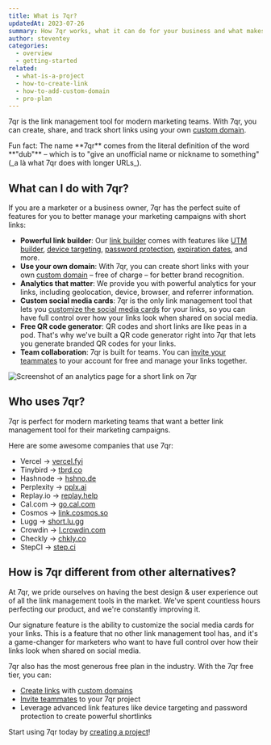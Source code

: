 ```yaml
---
title: What is 7qr?
updatedAt: 2023-07-26
summary: How 7qr works, what it can do for your business and what makes it different to other solutions.
author: steventey
categories:
  - overview
  - getting-started
related:
  - what-is-a-project
  - how-to-create-link
  - how-to-add-custom-domain
  - pro-plan
---
```


7qr is the link management tool for modern marketing teams. With 7qr, you can create, share, and track short links using your own [custom domain](how-to-add-custom-domain).

<Note variant="info">
  Fun fact: The name **7qr** comes from the literal definition of the word
  **"dub"** – which is to "give an unofficial name or nickname to something" (_a
  là what 7qr does with longer URLs_).
</Note>

## What can I do with 7qr?

If you are a marketer or a business owner, 7qr has the perfect suite of features for you to better manage your marketing campaigns with short links:

- **Powerful link builder**: Our [link builder](how-to-create-link) comes with features like [UTM builder](how-to-create-link#utm-builder), [device targeting](how-to-create-link#device-targeting-ios--android), [password protection](how-to-create-link#password-protection), [expiration dates](how-to-create-link#expiration-date), and more.
- **Use your own domain**: With 7qr, you can create short links with your own [custom domain](how-to-add-custom-domain) – free of charge – for better brand recognition.
- **Analytics that matter**: We provide you with powerful analytics for your links, including geolocation, device, browser, and referrer information.
- **Custom social media cards**: 7qr is the only link management tool that lets you [customize the social media cards](how-to-create-link#custom-social-media-cards) for your links, so you can have full control over how your links look when shared on social media.
- **Free QR code generator**: QR codes and short links are like peas in a pod. That's why we've built a QR code generator right into 7qr that lets you generate branded QR codes for your links.
- **Team collaboration**: 7qr is built for teams. You can [invite your teammates](how-to-invite-teammates) to your account for free and manage your links together.

<Image
  alt="Screenshot of an analytics page for a short link on 7qr"
  src="https://d2vwwcvoksz7ty.cloudfront.net/changelog/public-stats-pages.png"
  width={1607}
  height={946}
/>

## Who uses 7qr?

7qr is perfect for modern marketing teams that want a better link management tool for their marketing campaigns.

Here are some awesome companies that use 7qr:

- Vercel → [vercel.fyi](https://vercel.fyi)
- Tinybird → [tbrd.co](https://tbrd.co)
- Hashnode → [hshno.de](https://hshno.de)
- Perplexity → [pplx.ai](https://pplx.ai)
- Replay.io → [replay.help](https://replay.help)
- Cal.com → [go.cal.com](https://go.cal.com)
- Cosmos → [link.cosmos.so](https://link.cosmos.so/)
- Lugg → [short.lu.gg](https://short.lu.gg)
- Crowdin → [l.crowdin.com](https://l.crowdin.com)
- Checkly → [chkly.co](https://chkly.co)
- StepCI → [step.ci](https://step.ci)

## How is 7qr different from other alternatives?

At 7qr, we pride ourselves on having the best design & user experience out of all the link management tools in the market. We've spent countless hours perfecting our product, and we're constantly improving it.

Our signature feature is the ability to customize the social media cards for your links. This is a feature that no other link management tool has, and it's a game-changer for marketers who want to have full control over how their links look when shared on social media.

7qr also has the most generous free plan in the industry. With the 7qr free tier, you can:

- [Create links](how-to-create-link) with [custom domains](how-to-add-custom-domain)
- [Invite teammates](how-to-invite-teammates) to your 7qr project
- Leverage advanced link features like device targeting and password protection to create powerful shortlinks

Start using 7qr today by [creating a project](what-is-a-project#how-to-create-a-project)!
